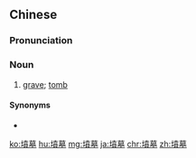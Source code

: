 {{also|坟墓}}
==Chinese==
{{zh-forms|s=坟墓}}

===Pronunciation===
{{zh-pron
|m=fénmù
|c=fan4 mou6
|h=pfs=fùn-mu
|mn=phûn-bōng/phûn-bō͘
|ma=y
|cat=n
}}

===Noun===
{{zh-noun|mw=座}}

# [[grave]]; [[tomb]]

====Synonyms====
* {{zh-l|墓葬}}

{{zh-cat|Advanced}}

[[ko:墳墓]]
[[hu:墳墓]]
[[mg:墳墓]]
[[ja:墳墓]]
[[chr:墳墓]]
[[zh:墳墓]]